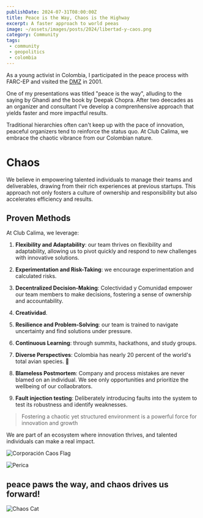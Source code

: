 ```yaml
---
publishDate: 2024-07-31T08:00:00Z
title: Peace is the Way, Chaos is the Highway
excerpt: A faster approach to world peeas
image: ~/assets/images/posts/2024/libertad-y-caos.png
category: Community
tags:
 - community
 - geopolitics
 - colombia
---
```


As a young activist in Colombia, I participated in the peace process with FARC-EP and visited the [DMZ](https://es.wikipedia.org/wiki/Zona_de_distensi%C3%B3n) in 2001.

One of my presentations was titled "peace is the way", alluding to the saying by Ghandi and the book by Deepak Chopra.
After two deecades as an organizer and consultant I've develop a comprenhensive approach that yields faster and more impactful results.

Traditional hierarchies often can't keep up with the pace of innovation, peaceful organizers tend to reinforce the status quo. At Club Calima, we embrace the chaotic vibrance from our Colombian nature.

# Chaos

We believe in empowering talented individuals to manage their teams and deliverables, drawing from their rich experiences at previous startups. This approach not only fosters a culture of ownership and responsibility but also accelerates efficiency and results.

## Proven Methods

At Club Calima, we leverage:

1. **Flexibility and Adaptability**: our team thrives on flexibility and adaptability, allowing us to pivot quickly and respond to new challenges with innovative solutions.

2. **Experimentation and Risk-Taking**: we encourage experimentation and calculated risks.

3. **Decentralized Decision-Making**: Colectividad y Comunidad empower our team members to make decisions, fostering a sense of ownership and accountability.

4. **Creatividad**.

5. **Resilience and Problem-Solving**: our team is trained to navigate uncertainty and find solutions under pressure.

6. **Continuous Learning**:  through summits, hackathons, and study groups.

7. **Diverse Perspectives**: Colombia has nearly 20 percent of the world's total avian species. 🦜

8. **Blameless Postmortem**: Company and process mistakes are never blamed on an individual. We see only opportunities and prioritize the wellbeing of our collaobrators.

10. **Fault injection testing**: Deliberately introducing faults into the system to test its robustness and identify weaknesses.

> Fostering a chaotic yet structured environment is a powerful force for innovation and growth

We are part of an ecosystem where innovation thrives, and talented individuals can make a real impact.

![Corporación Caos Flag](~/assets/images/posts/2024/chaos.jpg)

![Perica](~/assets/images/posts/2024/perica.png)

## peace paws the way, and chaos drives us forward!

![Chaos Cat](~/assets/images/posts/2024/chaoscat.jpg)
